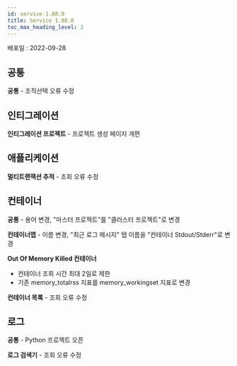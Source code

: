 ```yaml
---
id: service-1.88.0
title: Service 1.88.0
toc_max_heading_level: 2
---
```



배포일 : 2022-09-28

## 공통

**공통** - 조직선택 오류 수정

## 인티그레이션

**인티그레이션 프로젝트** - 프로젝트 생성 페이지 개편

## 애플리케이션

**멀티트랜잭션 추적** - 조회 오류 수정

## 컨테이너

**공통** - 용어 변경, "마스터 프로젝트"를 "클러스터 프로젝트"로 변경

**컨테이너맵** - 이름 변경, "최근 로그 메시지" 탭 이름을 "컨테이너 Stdout/Stderr"로 변경

**Out Of Memory Killed 컨테이너** 

- 컨테이너 조회 시간 최대 2일로 제한
- 기존 memory_totalrss 지표를 memory_workingset 지표로 변경

**컨테이너 목록** - 조회 오류 수정

## 로그

**공통** - Python 프로젝트 오픈

**로그 검색기** - 조회 오류 수정